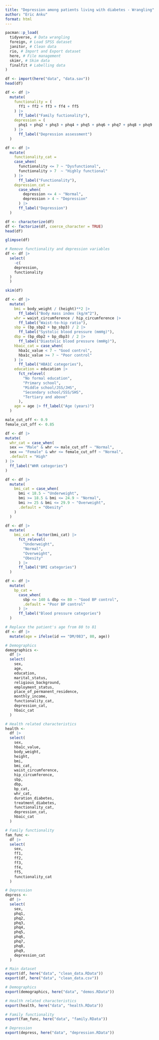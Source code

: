 ```yaml
---
title: "Depression among patients living with diabetes - Wrangling"
author: "Eric Anku"
format: html
---
```


```r
pacman::p_load(
  tidyverse, # Data wrangling
  foreign, # Load SPSS dataset
  janitor, # Clean data
  rio, # Import and Export dataset
  here, # File management
  skimr, # Skim data
  finalfit # Labelling data
)
```

```r
df <- import(here("data", "data.sav"))
head(df)
```

```r
df <- df |>
  mutate(
    functionality = (
      ff1 + ff2 + ff3 + ff4 + ff5
    ) |>
      ff_label("Family fuctionality"),
    depression = (
      phq1 + phq2 + phq3 + phq4 + phq5 + phq6 + phq7 + phq8 + phq9
    ) |>
      ff_label("Depression assessment")
  )
```

```r
df <- df |>
  mutate(
    functionality_cat = 
    case_when(
      functionality <= 7 ~ "Dysfunctional",
      functionality > 7  ~ "Highly functional"
    ) |>
      ff_label("Functionality"),
    depression_cat = 
      case_when(
        depression <= 4 ~ "Normal",
        depression > 4 ~ "Depression"
      ) |>
      ff_label("Depression")
  )
```


```r
df <- characterize(df)
df <- factorize(df, coerce_character = TRUE)
head(df)
```

```r
glimpse(df)
```
```r
# Remove functionality and depression variables
df <- df |>
  select(
    -c(
    depression,
    functionality
  )
  )
```

```r
skim(df)
```
```r
df <- df |>
  mutate(
    bmi = body_weight / (height)**2 |>
      ff_label("Body mass index (kg/m^2"),
    whr = waist_circumference / hip_circumference |>
      ff_label("Waist-to-hip ratio"),
    sbp = (bp_sbp2 + bp_sbp3) / 2 |>
      ff_label("Systolic blood pressure (mmHg)"),
    dbp = (bp_dbp2 + bp_dbp3) / 2 |>
      ff_label("Diastolic blood pressure (mmHg)"),
    hbaic_cat = case_when(
      hba1c_value < 7 ~ "Good control",
      hba1c_value >= 7 ~ "Poor control"
    ) |>
      ff_label("HBA1C categories"),
    education = education |>
      fct_relevel(
        "No formal education",
        "Primary school",
        "Middle school/JSS/JHS",
        "Secondary school/SSS/SHS",
        "Tertiary and above"
      ),
    age = age |> ff_label("Age (years)")
  )
```



```r
male_cut_off <- 0.9
female_cut_off <- 0.85

df <- df |>
mutate(
  whr_cat = case_when(
  sex == "Male" & whr <= male_cut_off ~ "Normal",
  sex == "Female" & whr <= female_cut_off ~ "Normal",
  .default = "High"
) |>
  ff_label("WHR categories")
)
```



```r
df <- df |>
  mutate(
    bmi_cat = case_when(
      bmi < 18.5 ~ "Underweight",
      bmi >= 18.5 & bmi <= 24.9 ~ "Normal",
      bmi >= 25 & bmi <= 29.9 ~ "Overweight",
      .default = "Obesity"
    ) 
  )
```

```r
df <- df |>
  mutate(
    bmi_cat = factor(bmi_cat) |>
      fct_relevel(
        "Underweight",
        "Normal",
        "Overweight",
        "Obesity"
      ) |> 
      ff_label("BMI categories")
  )
```

```r
df <- df |>
  mutate(
    bp_cat = 
      case_when(
        sbp <= 140 & dbp <= 80 ~ "Good BP control",
        .default = "Poor BP control"
      ) |>
      ff_label("Blood pressure categories")
  )
```


```r
# Replace the patient's age from 80 to 81
df <- df |>
  mutate(age = ifelse(id == "DM/083", 80, age))
```


```r
# Demographics
demographics <- 
  df |>
  select(
    sex,
    age,
    education,
    marital_status,
    religious_background,
    employment_status,
    place_of_permanent_residence,
    monthly_income,
    functionality_cat,
    depression_cat,
    hbaic_cat
  )

# Health related characteristics
health <- 
  df |>
  select(
    sex,
    hba1c_value,
    body_weight,
    height,
    bmi,
    bmi_cat,
    waist_circumference,
    hip_circumference,
    sbp,
    dbp,
    bp_cat,
    whr_cat,
    duration_diabetes,
    treatment_diabetes,
    functionality_cat,
    depression_cat,
    hbaic_cat
  )

# Family functionality
fam_func <- 
  df |>
  select(
    sex,
    ff1,
    ff2,
    ff3,
    ff4,
    ff5,
    functionality_cat
  )

# Depression
depress <- 
  df |>
  select(
    sex,
    phq1,
    phq2,
    phq3,
    phq4,
    phq5,
    phq6,
    phq7,
    phq8,
    phq9,
    depression_cat
  )
```

```r
# Main dataset
export(df, here("data", "clean_data.RData"))
export(df, here("data", "clean_data.csv"))

# Demographics
export(demographics, here("data", "demos.RData"))

# Health related characteristics
export(health, here("data", "health.RData"))

# Family functionality
export(fam_func, here("data", "family.RData"))

# Depression
export(depress, here("data", "depression.RData"))
```

